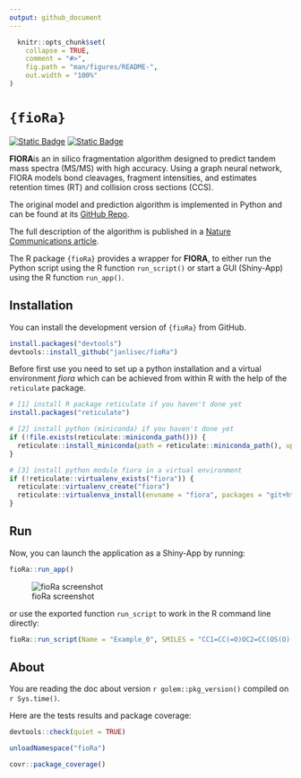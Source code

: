 ```yaml
---
output: github_document
---
```


<!-- README.md is generated from README.Rmd. Please edit that file -->

```r
  knitr::opts_chunk$set(
    collapse = TRUE,
    comment = "#>",
    fig.path = "man/figures/README-",
    out.width = "100%"
)
```

# `{fioRa}`

<!-- badges: start -->
[![Static Badge](https://img.shields.io/badge/LiveApp-blue)](https://apps.bam.de/shn01/fioRa/)
[![Static Badge](https://img.shields.io/badge/doi-10.1038/s41467--025--57422--4-yellow.svg)](https://doi.org/10.1038/s41467-025-57422-4)
<!-- badges: end -->

**FIORA**is an in silico fragmentation algorithm designed to predict tandem mass 
spectra (MS/MS) with high accuracy. Using a graph neural network, FIORA models 
bond cleavages, fragment intensities, and estimates retention times (RT) and 
collision cross sections (CCS).

The original model and prediction algorithm is implemented in Python and can be
found at its [GitHub Repo](https://github.com/BAMeScience/fiora).

The full description of the algorithm is published in a [Nature Communications article](https://doi.org/10.1038/s41467-025-57422-4).

The R package `{fioRa}` provides a wrapper for **FIORA**, to either run the Python 
script using the R function `run_script()` or start a GUI (Shiny-App) using the 
R function `run_app()`.
 
## Installation

You can install the development version of `{fioRa}` from GitHub.

```r
install.packages("devtools")
devtools::install_github("janlisec/fioRa")
```

Before first use you need to set up a python installation and a virtual 
environment *fiora* which can be achieved from within R with the help of 
the `reticulate` package.

```r
# [1] install R package reticulate if you haven't done yet
install.packages("reticulate")

# [2] install python (miniconda) if you haven't done yet
if (!file.exists(reticulate::miniconda_path())) {
  reticulate::install_miniconda(path = reticulate::miniconda_path(), update = FALSE, force = FALSE)
}

# [3] install python module fiora in a virtual environment
if (!reticulate::virtualenv_exists("fiora")) {
  reticulate::virtualenv_create("fiora")
  reticulate::virtualenva_install(envname = "fiora", packages = "git+https://github.com/BAMeScience/fiora.git")
}
```

## Run

Now, you can launch the application as a Shiny-App by running:

```r
fioRa::run_app()
```

![fioRa screenshot](dev/fioRa_screenshot.png?raw=true "fioRa screenshot")

or use the exported function `run_script` to work in the R command line directly:

```r
fioRa::run_script(Name = "Example_0", SMILES = "CC1=CC(=O)OC2=CC(OS(O)(=O)=O)=CC=C12")
```

## About

You are reading the doc about version `r golem::pkg_version()` compiled on `r Sys.time() `.

Here are the tests results and package coverage:

```r
devtools::check(quiet = TRUE)
```

```r
unloadNamespace("fioRa")
```

```r
covr::package_coverage()
```
